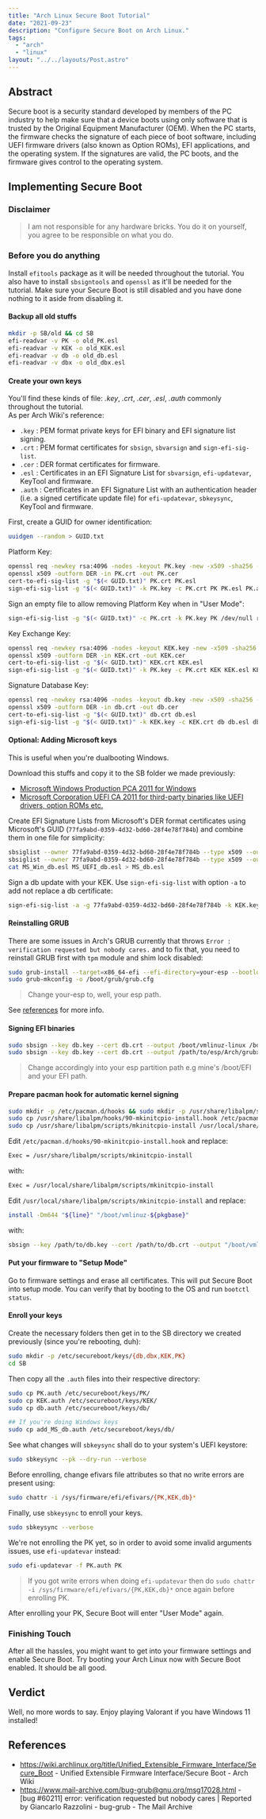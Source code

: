 ```yaml
---
title: "Arch Linux Secure Boot Tutorial"
date: "2021-09-23"
description: "Configure Secure Boot on Arch Linux."
tags:
  - "arch"
  - "linux"
layout: "../../layouts/Post.astro"
---
```


## Abstract

Secure boot is a security standard developed by members of the PC industry to help make sure that a device boots using only software that is trusted by the Original Equipment Manufacturer (OEM). When the PC starts, the firmware checks the signature of each piece of boot software, including UEFI firmware drivers (also known as Option ROMs), EFI applications, and the operating system. If the signatures are valid, the PC boots, and the firmware gives control to the operating system.

## Implementing Secure Boot

### Disclaimer

> I am not responsible for any hardware bricks. You do it on yourself, you agree to be responsible on what you do.

### Before you do anything

Install `efitools` package as it will be needed throughout the tutorial. You also have to install `sbsigntools` and `openssl` as it'll be needed for the tutorial. Make sure your Secure Boot is still disabled and you have done nothing to it aside from disabling it.

#### Backup all old stuffs

```bash
mkdir -p SB/old && cd SB
efi-readvar -v PK -o old_PK.esl
efi-readvar -v KEK -o old_KEK.esl
efi-readvar -v db -o old_db.esl
efi-readvar -v dbx -o old_dbx.esl
```

#### Create your own keys

You'll find these kinds of file: _.key_, _.crt_, _.cer_, _.esl_, _.auth_ commonly throughout the tutorial.\
As per Arch Wiki's reference:

- `.key` : PEM format private keys for EFI binary and EFI signature list signing.
- `.crt` : PEM format certificates for `sbsign`, `sbvarsign` and `sign-efi-sig-list`.
- `.cer` : DER format certificates for firmware.
- `.esl` : Certificates in an EFI Signature List for `sbvarsign`, `efi-updatevar`, KeyTool and firmware.
- `.auth` : Certificates in an EFI Signature List with an authentication header (i.e. a signed certificate update file) for `efi-updatevar`, `sbkeysync`, KeyTool and firmware.

First, create a GUID for owner identification:

```bash
uuidgen --random > GUID.txt
```

Platform Key:

```bash
openssl req -newkey rsa:4096 -nodes -keyout PK.key -new -x509 -sha256 -days 3650 -subj "/CN=my Platform Key/" -out PK.crt
openssl x509 -outform DER -in PK.crt -out PK.cer
cert-to-efi-sig-list -g "$(< GUID.txt)" PK.crt PK.esl
sign-efi-sig-list -g "$(< GUID.txt)" -k PK.key -c PK.crt PK PK.esl PK.auth
```

Sign an empty file to allow removing Platform Key when in "User Mode":

```bash
sign-efi-sig-list -g "$(< GUID.txt)" -c PK.crt -k PK.key PK /dev/null rm_PK.auth
```

Key Exchange Key:

```bash
openssl req -newkey rsa:4096 -nodes -keyout KEK.key -new -x509 -sha256 -days 3650 -subj "/CN=my Key Exchange Key/" -out KEK.crt
openssl x509 -outform DER -in KEK.crt -out KEK.cer
cert-to-efi-sig-list -g "$(< GUID.txt)" KEK.crt KEK.esl
sign-efi-sig-list -g "$(< GUID.txt)" -k PK.key -c PK.crt KEK KEK.esl KEK.auth
```

Signature Database Key:

```bash
openssl req -newkey rsa:4096 -nodes -keyout db.key -new -x509 -sha256 -days 3650 -subj "/CN=my Signature Database key/" -out db.crt
openssl x509 -outform DER -in db.crt -out db.cer
cert-to-efi-sig-list -g "$(< GUID.txt)" db.crt db.esl
sign-efi-sig-list -g "$(< GUID.txt)" -k KEK.key -c KEK.crt db db.esl db.auth
```

#### Optional: Adding Microsoft keys

This is useful when you're dualbooting Windows.

Download this stuffs and copy it to the SB folder we made previously:

- [Microsoft Windows Production PCA 2011 for Windows](https://www.microsoft.com/pkiops/certs/MicWinProPCA2011_2011-10-19.crt)
- [Microsoft Corporation UEFI CA 2011 for third-party binaries like UEFI drivers, option ROMs etc.](https://www.microsoft.com/pkiops/certs/MicCorUEFCA2011_2011-06-27.crt)

Create EFI Signature Lists from Microsoft's DER format certificates using Microsoft's GUID (`77fa9abd-0359-4d32-bd60-28f4e78f784b`) and combine them in one file for simplicity:

```bash
sbsiglist --owner 77fa9abd-0359-4d32-bd60-28f4e78f784b --type x509 --output MS_Win_db.esl MicWinProPCA2011_2011-10-19.crt
sbsiglist --owner 77fa9abd-0359-4d32-bd60-28f4e78f784b --type x509 --output MS_UEFI_db.esl MicCorUEFCA2011_2011-06-27.crt
cat MS_Win_db.esl MS_UEFI_db.esl > MS_db.esl
```

Sign a db update with your KEK. Use `sign-efi-sig-list` with option `-a` to add not replace a db certificate:

```bash
sign-efi-sig-list -a -g 77fa9abd-0359-4d32-bd60-28f4e78f784b -k KEK.key -c KEK.crt db MS_db.esl add_MS_db.auth
```

#### Reinstalling GRUB

There are some issues in Arch's GRUB currently that throws `Error : verification requested but nobody cares.` and to fix that, you need to reinstall GRUB first with `tpm` module and shim lock disabled:

```bash
sudo grub-install --target=x86_64-efi --efi-directory=your-esp --bootloader-id=Arch --modules="tpm" --disable-shim-lock
sudo grub-mkconfig -o /boot/grub/grub.cfg
```

> Change your-esp to, well, your esp path.

See [references](#references) for more info.

#### Signing EFI binaries

```bash
sudo sbsign --key db.key --cert db.crt --output /boot/vmlinuz-linux /boot/vmlinuz-linux # You can do others too
sudo sbsign --key db.key --cert db.crt --output /path/to/esp/Arch/grubx64.efi /path/to/esp/EFI/Arch/grubx64.efi
```

> Change accordingly into your esp partition path e.g mine's /boot/EFI and your EFI path.

#### Prepare pacman hook for automatic kernel signing

```bash
sudo mkdir -p /etc/pacman.d/hooks && sudo mkdir -p /usr/share/libalpm/scripts
sudo cp /usr/share/libalpm/hooks/90-mkinitcpio-install.hook /etc/pacman.d/hooks/
sudo cp /usr/share/libalpm/scripts/mkinitcpio-install /usr/local/share/libalpm/scripts/
```

Edit `/etc/pacman.d/hooks/90-mkinitcpio-install.hook` and replace:

```bash
Exec = /usr/share/libalpm/scripts/mkinitcpio-install
```

with:

```bash
Exec = /usr/local/share/libalpm/scripts/mkinitcpio-install
```

Edit `/usr/local/share/libalpm/scripts/mkinitcpio-install` and replace:

```bash
install -Dm644 "${line}" "/boot/vmlinuz-${pkgbase}"
```

with:

```bash
sbsign --key /path/to/db.key --cert /path/to/db.crt --output "/boot/vmlinuz-${pkgbase}" "${line}"
```

#### Put your firmware to "Setup Mode"

Go to firmware settings and erase all certificates. This will put Secure Boot into setup mode. You can verify that by booting to the OS and run `bootctl status`.

#### Enroll your keys

Create the necessary folders then get in to the SB directory we created previously (since you're rebooting, duh):

```bash
sudo mkdir -p /etc/secureboot/keys/{db,dbx,KEK,PK}
cd SB
```

Then copy all the `.auth` files into their respective directory:

```bash
sudo cp PK.auth /etc/secureboot/keys/PK/
sudo cp KEK.auth /etc/secureboot/keys/KEK/
sudo cp db.auth /etc/secureboot/keys/db/

## If you're doing Windows keys
sudo cp add_MS_db.auth /etc/secureboot/keys/db/
```

See what changes will `sbkeysync` shall do to your system's UEFI keystore:

```bash
sudo sbkeysync --pk --dry-run --verbose
```

Before enrolling, change efivars file attributes so that no write errors are present using:

```bash
sudo chattr -i /sys/firmware/efi/efivars/{PK,KEK,db}*
```

Finally, use `sbkeysync` to enroll your keys.

```bash
sudo sbkeysync --verbose
```

We're not enrolling the PK yet, so in order to avoid some invalid arguments issues, use `efi-updatevar` instead:

```bash
sudo efi-updatevar -f PK.auth PK
```

> If you got write errors when doing `efi-updatevar` then do `sudo chattr -i /sys/firmware/efi/efivars/{PK,KEK,db}*` once again before enrolling PK.

After enrolling your PK, Secure Boot will enter "User Mode" again.

### Finishing Touch

After all the hassles, you might want to get into your firmware settings and enable Secure Boot. Try booting your Arch Linux now with Secure Boot enabled. It should be all good.

## Verdict

Well, no more words to say. Enjoy playing Valorant if you have Windows 11 installed!

## References

- https://wiki.archlinux.org/title/Unified_Extensible_Firmware_Interface/Secure_Boot - Unified Extensible Firmware Interface/Secure Boot - Arch Wiki
- https://www.mail-archive.com/bug-grub@gnu.org/msg17028.html - [bug #60211] error: verification requested but nobody cares | Reported by Giancarlo Razzolini - bug-grub - The Mail Archive

